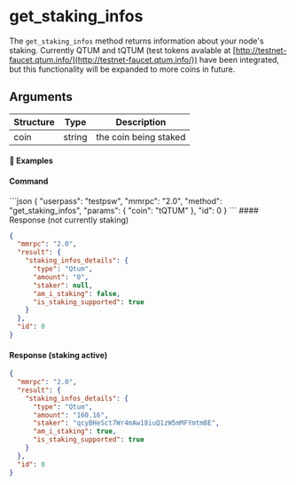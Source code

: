 
# get\_staking\_infos

The `get_staking_infos` method returns information about your node's staking. Currently QTUM and tQTUM (test tokens avalable at [http://testnet-faucet.qtum.info/](http://testnet-faucet.qtum.info/)) have been integrated, but this functionality will be expanded to more coins in future.

## Arguments

| Structure | Type   | Description           |
| --------- | ------ | --------------------- |
| coin      | string | the coin being staked |

#### 📌 Examples

#### Command

<CodeGroup title="" tag="POST" label="get_staking_infos" mm2MethodDecorate="true">
  ```json
  {
    "userpass": "testpsw",
    "mmrpc": "2.0",
    "method": "get_staking_infos",
    "params": {
      "coin": "tQTUM"
    },
    "id": 0
  }
  ```
</CodeGroup>

<CollapsibleSection expandedText="Hide Response" collapsedText="Show Response">
  #### Response (not currently staking)

  ```json
  {
    "mmrpc": "2.0",
    "result": {
      "staking_infos_details": {
        "type": "Qtum",
        "amount": "0",
        "staker": null,
        "am_i_staking": false,
        "is_staking_supported": true
      }
    },
    "id": 0
  }
  ```

  #### Response (staking active)

  ```json
  {
    "mmrpc": "2.0",
    "result": {
      "staking_infos_details": {
        "type": "Qtum",
        "amount": "160.16",
        "staker": "qcyBHeSct7Wr4mAw18iuQ1zW5mMFYmtmBE",
        "am_i_staking": true,
        "is_staking_supported": true
      }
    },
    "id": 0
  }
  ```
</CollapsibleSection>

